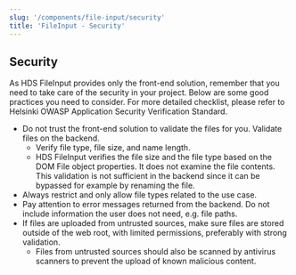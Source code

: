 ```yaml
---
slug: '/components/file-input/security'
title: 'FileInput - Security'
---
```




## Security

As HDS FileInput provides only the front-end solution, remember that you need to take care of the security in your project.
Below are some good practices you need to consider. For more detailed checklist, please refer to <ExternalLink href="https://github.com/City-of-Helsinki/ASVS/blob/helsinki-4.0.1/4.0/en/0x20-V12-Files-Resources.md">Helsinki OWASP Application Security Verification Standard</ExternalLink>.

- Do not trust the front-end solution to validate the files for you. Validate files on the backend.
  - Verify file type, file size, and name length.
  - HDS FileInput verifies the file size and the file type based on the DOM File object properties. It does not examine the file contents. This validation is not sufficient in the backend since it can be bypassed for example by renaming the file.
- Always restrict and only allow file types related to the use case.
- Pay attention to error messages returned from the backend. Do not include information the user does not need, e.g. file paths.
- If files are uploaded from untrusted sources, make sure files are stored outside of the web root, with limited permissions, preferably with strong validation.
  - Files from untrusted sources should also be scanned by antivirus scanners to prevent the upload of known malicious content.
